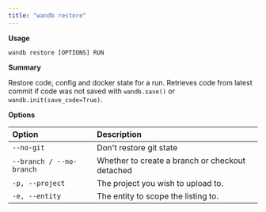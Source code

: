 ```yaml
---
title: "wandb restore"
---
```


**Usage**

`wandb restore [OPTIONS] RUN`

**Summary**

Restore code, config and docker state for a run. Retrieves code from latest
commit if code was not saved with `wandb.save()` or
`wandb.init(save_code=True)`.


**Options**

| **Option** | **Description** |
| :--- | :--- |
| `--no-git` | Don't restore git state |
| `--branch / --no-branch` | Whether to create a branch or checkout detached |
| `-p, --project` | The project you wish to upload to. |
| `-e, --entity` | The entity to scope the listing to. |



